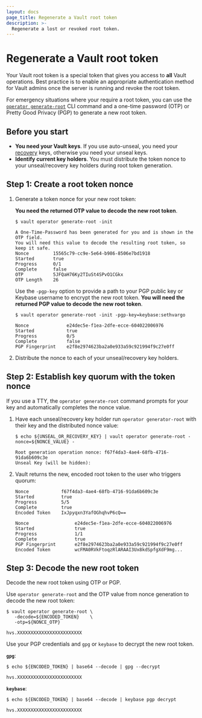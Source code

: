```yaml
---
layout: docs
page_title: Regenerate a Vault root token
description: >-
  Regenerate a lost or revoked root token.
---
```


# Regenerate a Vault root token

Your Vault root token is a special token that gives you access to **all** Vault
operations. Best practice is to enable an appropriate authentication method for
Vault admins once the server is running and revoke the root token.

For emergency situations where your require a root token, you can use the
[`operator generate-root`](/vault/docs/commands/operator/generate-root) CLI
command and a one-time password (OTP) or Pretty Good Privacy (PGP) to generate
a new root token.

## Before you start

- **You need your Vault keys**. If you use auto-unseal, you need your
  [recovery](/vault/docs/concepts/seal#recovery-key) keys, otherwise you need
  your unseal keys.
- **Identify current key holders**. You must distribute the token nonce to your
  unseal/recovery key holders during root token generation.

## Step 1: Create a root token nonce

1. Generate a token nonce for your new root token:

   <Tabs>
   <Tab heading="OTP" group="otp">

   **You need the returned OTP value to decode the new root token**.

   ```shell-session
   $ vault operator generate-root -init

   A One-Time-Password has been generated for you and is shown in the OTP field.
   You will need this value to decode the resulting root token, so keep it safe.
   Nonce         15565c79-cc9e-5e64-b986-8506e7bd1918
   Started       true
   Progress      0/1
   Complete      false
   OTP           5JFQaH76Ky2TIuSt4SPvO1CGkx
   OTP Length    26
   ```

   </Tab>
   <Tab heading="PGP" group="pgp">

   Use the `-pgp-key` option to provide a path to your PGP public key or Keybase
   username to encrypt the new root token. **You will need the returned PGP
   value to decode the new root token**.

   ```shell-session
   $ vault operator generate-root -init -pgp-key=keybase:sethvargo

   Nonce              e24dec5e-f1ea-2dfe-ecce-604022006976
   Started            true
   Progress           0/5
   Complete           false
   PGP Fingerprint    e2f8e2974623ba2a0e933a59c921994f9c27e0ff
   ```

   </Tab>
   </Tabs>

1. Distribute the nonce to each of your unseal/recovery key holders.

## Step 2: Establish key quorum with the token nonce

<Highlight title="Use TTY to autocomplete the nonce">

  If you use a TTY, the `operator generate-root` command prompts for your key
  and automatically completes the nonce value.

</Highlight>

1. Have each unseal/recovery key holder run `operator generator-root` with their
   key and the distributed nonce value:

   ```shell-session
   $ echo ${UNSEAL_OR_RECOVERY_KEY} | vault operator generate-root -nonce=${NONCE_VALUE} -

   Root generation operation nonce: f67f4da3-4ae4-68fb-4716-91da6b609c3e
   Unseal Key (will be hidden):
   ```

1. Vault returns the new, encoded root token to the user who triggers quorum:

   <Tabs>
   <Tab heading="OTP" group="otp">

   ```shell-session
   Nonce            f67f4da3-4ae4-68fb-4716-91da6b609c3e
   Started          true
   Progress         5/5
   Complete         true
   Encoded Token    IxJpyqxn3YafOGhqhvP6cQ==
   ```

   </Tab>

   <Tab heading="PGP" group="pgp">

   ```shell-session
   Nonce                 e24dec5e-f1ea-2dfe-ecce-604022006976
   Started               true
   Progress              1/1
   Complete              true
   PGP Fingerprint       e2f8e2974623ba2a0e933a59c921994f9c27e0ff
   Encoded Token         wcFMA0RVkFtoqzRlARAAI3Ux8kdSpfgXdF9mg...
   ```

   </Tab>
   </Tabs>

## Step 3: Decode the new root token

Decode the new root token using OTP or PGP.

<Tabs>
<Tab heading="OTP" group="otp">

Use `operator generate-root` and the OTP value from nonce generation to decode
the new root token:

```shell-session
$ vault operator generate-root \
   -decode=${ENCODED_TOKEN}    \
   -otp=${NONCE_OTP}

hvs.XXXXXXXXXXXXXXXXXXXXXXXX
```

</Tab>

<Tab heading="PGP" group="pgp">

Use your PGP credentials and `gpg` or `keybase` to decrypt the new root token.


**`gpg`**:

```shell-session
$ echo ${ENCODED_TOKEN} | base64 --decode | gpg --decrypt

hvs.XXXXXXXXXXXXXXXXXXXXXXXX
```

**`keybase`**:

```shell-session
$ echo ${ENCODED_TOKEN} | base64 --decode | keybase pgp decrypt

hvs.XXXXXXXXXXXXXXXXXXXXXXXX
```

</Tab>
</Tabs>
